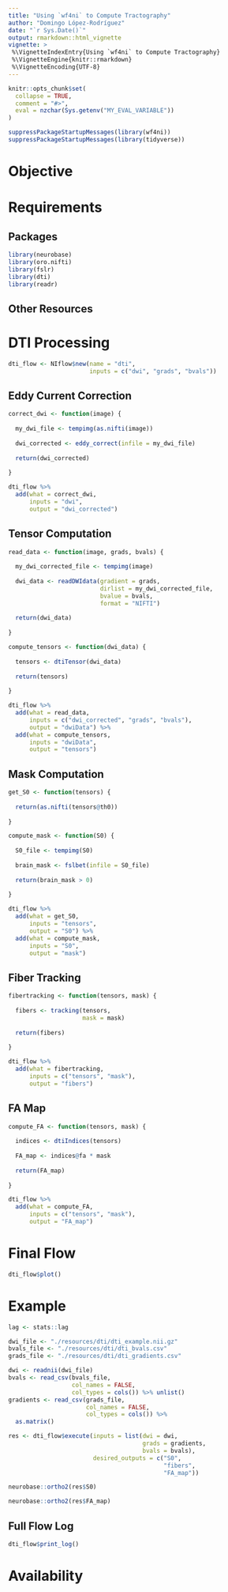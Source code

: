 ```yaml
---
title: "Using `wf4ni` to Compute Tractography"
author: "Domingo López-Rodríguez"
date: "`r Sys.Date()`"
output: rmarkdown::html_vignette
vignette: >
 %\VignetteIndexEntry{Using `wf4ni` to Compute Tractography}
 %\VignetteEngine{knitr::rmarkdown}
 %\VignetteEncoding{UTF-8}
---
```

  
```r
knitr::opts_chunk$set(
  collapse = TRUE,
  comment = "#>",
  eval = nzchar(Sys.getenv("MY_EVAL_VARIABLE"))
)
```

```r
suppressPackageStartupMessages(library(wf4ni))
suppressPackageStartupMessages(library(tidyverse))
```

# Objective

# Requirements

## Packages

```r
library(neurobase)
library(oro.nifti)
library(fslr)
library(dti)
library(readr)
```


## Other Resources

# DTI Processing

```r
dti_flow <- NIflow$new(name = "dti", 
                       inputs = c("dwi", "grads", "bvals"))
```


## Eddy Current Correction

```r
correct_dwi <- function(image) {
  
  my_dwi_file <- tempimg(as.nifti(image))
  
  dwi_corrected <- eddy_correct(infile = my_dwi_file)
  
  return(dwi_corrected)
  
}
```

```r
dti_flow %>% 
  add(what = correct_dwi,
      inputs = "dwi",
      output = "dwi_corrected")
```


## Tensor Computation

```r
read_data <- function(image, grads, bvals) {
  
  my_dwi_corrected_file <- tempimg(image)
  
  dwi_data <- readDWIdata(gradient = grads, 
                          dirlist = my_dwi_corrected_file, 
                          bvalue = bvals,
                          format = "NIFTI")
  
  return(dwi_data)
  
}

compute_tensors <- function(dwi_data) {
  
  tensors <- dtiTensor(dwi_data)
  
  return(tensors)
  
}

```

```r
dti_flow %>% 
  add(what = read_data,
      inputs = c("dwi_corrected", "grads", "bvals"),
      output = "dwiData") %>% 
  add(what = compute_tensors,
      inputs = "dwiData",
      output = "tensors") 
```

## Mask Computation

```r
get_S0 <- function(tensors) {
  
  return(as.nifti(tensors@th0))
  
}

compute_mask <- function(S0) {
  
  S0_file <- tempimg(S0)
  
  brain_mask <- fslbet(infile = S0_file)
  
  return(brain_mask > 0)
  
}
```

```r
dti_flow %>% 
  add(what = get_S0,
      inputs = "tensors",
      output = "S0") %>% 
  add(what = compute_mask,
      inputs = "S0",
      output = "mask")

```


## Fiber Tracking

```r
fibertracking <- function(tensors, mask) {
  
  fibers <- tracking(tensors, 
                     mask = mask)
  
  return(fibers)
  
}

```

```r
dti_flow %>% 
  add(what = fibertracking,
      inputs = c("tensors", "mask"),
      output = "fibers")

```

## FA Map

```r
compute_FA <- function(tensors, mask) {
  
  indices <- dtiIndices(tensors)
  
  FA_map <- indices@fa * mask
  
  return(FA_map)
  
}
```

```r
dti_flow %>% 
  add(what = compute_FA,
      inputs = c("tensors", "mask"),
      output = "FA_map")

```

# Final Flow

```r
dti_flow$plot()
```

# Example

```r
lag <- stats::lag
```

```r

dwi_file <- "./resources/dti/dti_example.nii.gz"
bvals_file <- "./resources/dti/dti_bvals.csv"
grads_file <- "./resources/dti/dti_gradients.csv"

dwi <- readnii(dwi_file)
bvals <- read_csv(bvals_file,
                  col_names = FALSE,
                  col_types = cols()) %>% unlist()
gradients <- read_csv(grads_file,
                      col_names = FALSE,
                      col_types = cols()) %>%
  as.matrix()

res <- dti_flow$execute(inputs = list(dwi = dwi,
                                      grads = gradients,
                                      bvals = bvals),
                        desired_outputs = c("S0", 
                                            "fibers", 
                                            "FA_map"))

```

```r

neurobase::ortho2(res$S0)

neurobase::ortho2(res$FA_map)

```


## Full Flow Log

```r
dti_flow$print_log()
```

# Availability